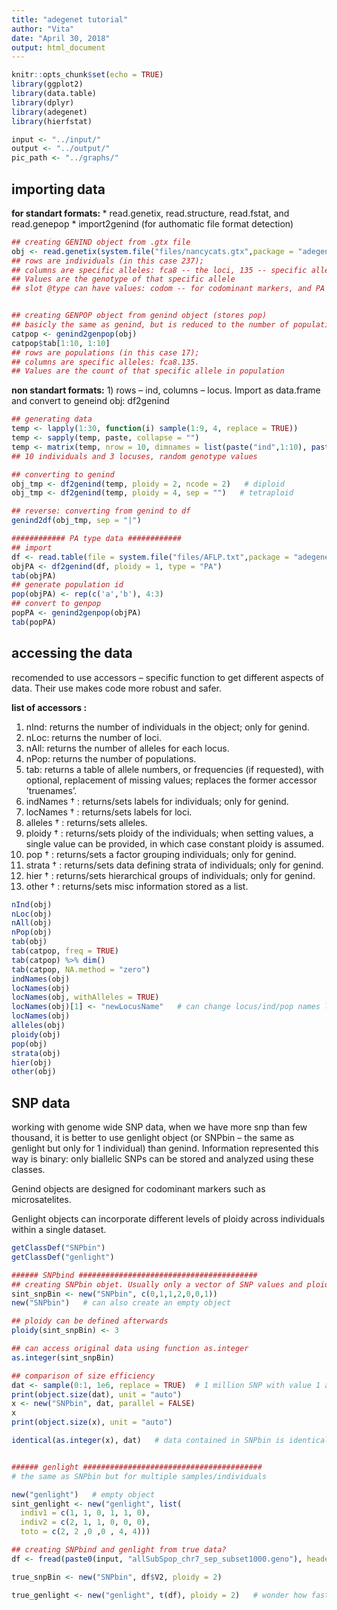 ```yaml
---
title: "adegenet tutorial"
author: "Vita"
date: "April 30, 2018"
output: html_document
---
```


```r
knitr::opts_chunk$set(echo = TRUE)
library(ggplot2)
library(data.table)
library(dplyr)
library(adegenet)
library(hierfstat)

```


```r
input <- "../input/"
output <- "../output/"
pic_path <- "../graphs/"
```

## importing data

**for standart formats: **
* read.genetix, read.structure, read.fstat, and read.genepop
* import2genind (for authomatic file format detection)

```r
## creating GENIND object from .gtx file
obj <- read.genetix(system.file("files/nancycats.gtx",package = "adegenet"))
## rows are individuals (in this case 237); 
## columns are specific alleles: fca8 -- the loci, 135 -- specific allele, so that makes column: fca8.135. 
## Values are the genotype of that specific allele 
## slot @type can have values: codom -- for codominant markers, and PA --for presence/absence data.


## creating GENPOP object from genind object (stores pop)
## basicly the same as genind, but is reduced to the number of populationsXloci, instead of individualsXloci
catpop <- genind2genpop(obj)
catpop$tab[1:10, 1:10]
## rows are populations (in this case 17); 
## columns are specific alleles: fca8.135. 
## Values are the count of that specific allele in population

```

**non standart formats:**
1) rows -- ind, columns -- locus. Import as data.frame and convert to geneind obj: df2genind

```r
## generating data 
temp <- lapply(1:30, function(i) sample(1:9, 4, replace = TRUE))
temp <- sapply(temp, paste, collapse = "")
temp <- matrix(temp, nrow = 10, dimnames = list(paste("ind",1:10), paste("loc",1:3)))
## 10 individuals and 3 locuses, random genotype values

## converting to genind
obj_tmp <- df2genind(temp, ploidy = 2, ncode = 2)   # diploid 
obj_tmp <- df2genind(temp, ploidy = 4, sep = "")   # tetraploid

## reverse: converting from genind to df
genind2df(obj_tmp, sep = "|")

############ PA type data ############
## import
df <- read.table(file = system.file("files/AFLP.txt",package = "adegenet"))
objPA <- df2genind(df, ploidy = 1, type = "PA")
tab(objPA)
## generate population id
pop(objPA) <- rep(c('a','b'), 4:3)
## convert to genpop 
popPA <- genind2genpop(objPA)
tab(popPA)
```



## accessing the data

recomended to use accessors -- specific function to get different aspects of data. Their use makes code more robust and safer.

**list of accessors :**

1. nInd: returns the number of individuals in the object; only for genind.
2. nLoc: returns the number of loci.
3. nAll: returns the number of alleles for each locus.
4. nPop: returns the number of populations.
5. tab: returns a table of allele numbers, or frequencies (if requested), with optional, replacement of missing values; replaces the former accessor ’truenames’.
6. indNames † : returns/sets labels for individuals; only for genind.
7. locNames † : returns/sets labels for loci.
8. alleles † : returns/sets alleles.
9. ploidy † : returns/sets ploidy of the individuals; when setting values, a single value can be provided, in which case constant ploidy is assumed.
10. pop † : returns/sets a factor grouping individuals; only for genind.
11. strata † : returns/sets data defining strata of individuals; only for genind.
12. hier † : returns/sets hierarchical groups of individuals; only for genind.
13. other † : returns/sets misc information stored as a list.

```r
nInd(obj)
nLoc(obj)
nAll(obj)
nPop(obj)
tab(obj) 
tab(catpop, freq = TRUE)
tab(catpop) %>% dim()
tab(catpop, NA.method = "zero")
indNames(obj) 
locNames(obj)
locNames(obj, withAlleles = TRUE)
locNames(obj)[1] <- "newLocusName"   # can change locus/ind/pop names like this
locNames(obj)
alleles(obj)
ploidy(obj)
pop(obj)
strata(obj)
hier(obj)
other(obj)

```

## SNP data

working with genome wide SNP data, when we have more snp than few thousand, it is better to use genlight object (or SNPbin -- the same as genlight but only for 1 individual) than genind. 
Information represented this way is binary: only biallelic SNPs can be stored
and analyzed using these classes.

Genind objects are designed for codominant markers such as microsatelites.

Genlight objects can incorporate different levels of ploidy across individuals within a single dataset.


```r
getClassDef("SNPbin") 
getClassDef("genlight") 

###### SNPbind ########################################
## creating SNPbin objet. Usually only a vector of SNP values and ploidy is needed
sint_snpBin <- new("SNPbin", c(0,1,1,2,0,0,1))
new("SNPbin")   # can also create an empty object

## ploidy can be defined afterwards
ploidy(sint_snpBin) <- 3

## can access original data using function as.integer
as.integer(sint_snpBin)

## comparison of size efficiency
dat <- sample(0:1, 1e6, replace = TRUE)  # 1 million SNP with value 1 and 0
print(object.size(dat), unit = "auto")
x <- new("SNPbin", dat, parallel = FALSE)
x
print(object.size(x), unit = "auto")

identical(as.integer(x), dat)   # data contained in SNPbin is identical to original data even though it takes less space


###### genlight ########################################
# the same as SNPbin but for multiple samples/individuals

new("genlight")   # empty object
sint_genlight <- new("genlight", list(
  indiv1 = c(1, 1, 0, 1, 1, 0), 
  indiv2 = c(2, 1, 1, 0, 0, 0),
  toto = c(2, 2 ,0 ,0 , 4, 4)))

```




```r

## creating SNPbind and genlight from true data?
df <- fread(paste0(input, "allSubSpop_chr7_sep_subset1000.geno"), header = FALSE, na.strings = "9")[, -1]   # remove the first chrimp genome

true_snpBin <- new("SNPbin", df$V2, ploidy = 2)

true_genlight <- new("genlight", t(df), ploidy = 2)   # wonder how fast it works for all data, not just 10'000 of SNP

```




